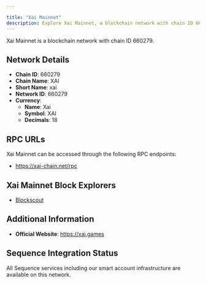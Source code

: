 ```yaml
---

title: "Xai Mainnet"
description: Explore Xai Mainnet, a blockchain network with chain ID 660279. Learn about its native currency, Xai, and how to interact with the network.
---
```




Xai Mainnet is a blockchain network with chain ID 660279.

## Network Details

- **Chain ID**: 660279
- **Chain Name**: XAI
- **Short Name**: xai
- **Network ID**: 660279
- **Currency**: 
  - **Name**: Xai
  - **Symbol**: XAI
  - **Decimals**: 18

## RPC URLs

Xai Mainnet can be accessed through the following RPC endpoints:

- https://xai-chain.net/rpc

## Xai Mainnet Block Explorers

- [Blockscout](https://explorer.xai-chain.net)

## Additional Information

- **Official Website**: https://xai.games

## Sequence Integration Status

All Sequence services including our smart account infrastructure are available on this network.
